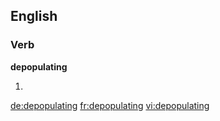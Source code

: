 
==English==

===Verb===
'''depopulating'''

# {{present participle of|[[depopulate]]}}

[[de:depopulating]]
[[fr:depopulating]]
[[vi:depopulating]]